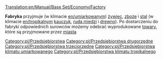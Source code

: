 [[Translation:en/Manual/Base Set/Economy/Factory]]

{{pl/Przedsiębiorstwa|name=Fabryka
|image=Factory.png
|caption=Umiarkowany
|image2=Tropic Factory.png
|caption2=Tropikalny
|climates=[[en/Umiarkowany]], [[en/Tropikalny]].
|accepts=[[pl/Manual/Base Set/Economy/Żywiec|Żywiec]], [[pl/Manual/Base Set/Economy/Zboże|Zboże]], [[pl/Manual/Base Set/Economy/Stal|Stal]] (Klimat Umiarkowany),<br/> [[pl/Manual/Base Set/Economy/Kauczuk|Kauczuk]], [[pl/Manual/Base Set/Economy/Ruda miedzi|Ruda miedzi]], [[pl/Manual/Base Set/Economy/Drewno|Drewno]] (Klimat Tropikalny).
|produces=[[pl/Manual/Base Set/Economy/Towary|Towary]]
}}
'''Fabryka''' przyjmuje (w klimacie [[en/umiarkowany]]m) [[pl/Manual/Base Set/Economy/Żywiec|żywiec]], [[pl/Manual/Base Set/Economy/Zboże|zboże]] i [[pl/Manual/Base Set/Economy/Stal|stal]] (w klimacie [[en/tropikalny]]m [[pl/Manual/Base Set/Economy/Kauczuk|kauczuk]], [[pl/Rudę miedzi|ruda miedzi]] i [[pl/Manual/Base Set/Economy/Drewno|drewno]]). Po dostarczeniu do fabryki odpowiednich surowców możemy odebrać wyprodukowane [[pl/Manual/Base Set/Economy/Towary|towary]], które są przyjmowane przez [[pl/Manual/Miasta|miasta]]

{{pl/Navbox Industries}}

[[Category:pl/Przedsiębiorstwa]]
[[Category:pl/Przedsiębiorstwa drugorzędne]]
[[Category:pl/Przedsiębiorstwa trzeciorzędne]]
[[Category:pl/Przedsiębiorstwa klimatu umiarkowanego]]
[[Category:pl/Przedsiębiorstwa klimatu tropikalnego]]